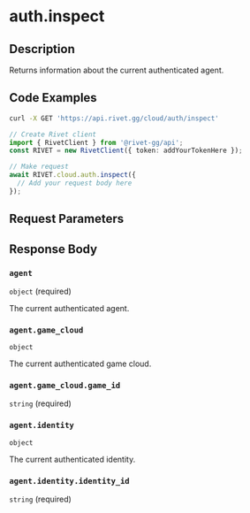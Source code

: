 

# auth.inspect

## Description

Returns information about the current authenticated agent.


## Code Examples

<CodeGroup title='Request' tag='GET' label='https://api.rivet.gg/cloud/auth/inspect'>

```bash {{ title: 'cURL' }}
curl -X GET 'https://api.rivet.gg/cloud/auth/inspect'
```

```ts
// Create Rivet client
import { RivetClient } from '@rivet-gg/api';
const RIVET = new RivetClient({ token: addYourTokenHere });

// Make request
await RIVET.cloud.auth.inspect({
  // Add your request body here
});
```

</CodeGroup>


## Request Parameters


## Response Body

### `agent`

`object` (required)

The current authenticated agent.

### `agent.game_cloud`

`object`

The current authenticated game cloud.

### `agent.game_cloud.game_id`

`string` (required)

### `agent.identity`

`object`

The current authenticated identity.

### `agent.identity.identity_id`

`string` (required)



